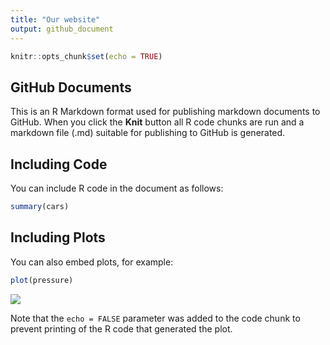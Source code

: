 ```yaml
---
title: "Our website"
output: github_document
---
```


```r
knitr::opts_chunk$set(echo = TRUE)
```

## GitHub Documents

This is an R Markdown format used for publishing markdown documents to GitHub. When you click the **Knit** button all R code chunks are run and a markdown file (.md) suitable for publishing to GitHub is generated.

## Including Code

You can include R code in the document as follows:

```r
summary(cars)
```

## Including Plots

You can also embed plots, for example:

```r
plot(pressure)
```

![](https://external-content.duckduckgo.com/iu/?u=http%3A%2F%2Fi.cnn.net%2Fmoney%2Fgalleries%2F2007%2Fbiz2%2F0706%2Fgallery.product_design.biz2%2Fimages%2Ffish_car.jpg&f=1&nofb=1)

Note that the `echo = FALSE` parameter was added to the code chunk to prevent printing of the R code that generated the plot.
